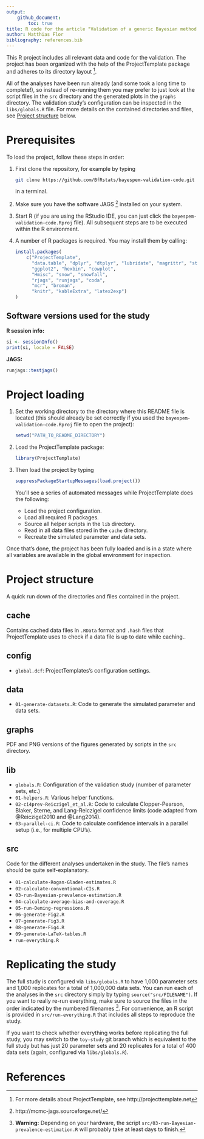 ```yaml
---
output: 
    github_document:
        toc: true
title: R code for the article "Validation of a generic Bayesian method for prevalence estimation under misclassification"
author: Matthias Flor
bibliography: references.bib
---
```


<!-- This markdown document has been gerenated by knitting an R markdown file.-->

This R project includes all relevant data and code for the validation.
The project has been organized with the help of the ProjectTemplate package and adheres to its directory layout ^[For more details about ProjectTemplate, see http://projecttemplate.net].

All of the analyses have been run already (and some took a long time to complete!), so instead of re-running them you may prefer to just look at the script files in the `src` directory and the generated plots in the `graphs` directory.
The validation study's configuration can be inspected in the `libs/globals.R` file. 
For more details on the contained directories and files, see [Project structure] below.

# Prerequisites

To load the project, follow these steps in order:

1. First clone the repository, for example by typing

    ```sh
    git clone https://github.com/BfRstats/bayespem-validation-code.git
    ```

    in a terminal.

1. Make sure you have the software JAGS ^[http://mcmc-jags.sourceforge.net/] installed on your system.

1. Start R (if you are using the RStudio IDE, you can just click the `bayespem-validation-code.Rproj` file). All subsequent steps are to be executed within the R environment.

1. A number of R packages is required. You may install them by calling:  

    ```r
    install.packages(
        c("ProjectTemplate",
          "data.table", "dplyr", "dtplyr", "lubridate", "magrittr", "stringr", "tidyr",
          "ggplot2", "hexbin", "cowplot",
          "Hmisc", "snow", "snowfall",
          "rjags", "runjags", "coda",
          "mcr", "broman",
          "knitr", "kableExtra", "latex2exp")
    )
    ```

## Software versions used for the study

**R session info:**
```r
si <- sessionInfo()
print(si, locale = FALSE)
```

**JAGS:**
```r
runjags::testjags()
```

# Project loading

1.  Set the working directory to the directory where this README file is located (this should already be set correctly if you used the `bayespem-validation-code.Rproj` file to open the project):

    ```r
    setwd("PATH_TO_README_DIRECTORY")
    ```

1. Load the ProjectTemplate package:

    ```r
    library(ProjectTemplate)
    ```

1. Then load the project by typing 

    ```r
    suppressPackageStartupMessages(load.project())
    ```

    You'll see a series of automated messages while ProjectTemplate does the following:
    *  Load the project configuration.
    *  Load all required R packages.
    *  Source all helper scripts in the `lib` directory.
    *  Read in all data files stored in the `cache` directory.
    *  Recreate the simulated parameter and data sets.
    
Once that's done, the project has been fully loaded and is in a state where all variables are available in the global environment for inspection.

# Project structure

A quick run down of the directories and files contained in the project.

## cache
Contains cached data files in `.RData` format and `.hash` files that ProjectTemplate uses to check if a data file is up to date while caching..

## config
* `global.dcf`: ProjectTemplates's configuration settings.

## data
* `01-generate-datasets.R`: Code to generate the simulated parameter and data sets.

## graphs
PDF and PNG versions of the figures generated by scripts in the `src` directory.

## lib
* `globals.R`: Configuration of the validation study (number of parameter sets, etc.)
* `01-helpers.R`: Various helper functions.
* `02-ci4prev-Reiczigel_et_al.R`: Code to calculate Clopper-Pearson, Blaker, Sterne, and Lang-Reiczigel confidence limits (code adapted from @Reiczigel2010 and @Lang2014).
* `03-parallel-ci.R`: Code to calculate confidence intervals in a parallel setup (i.e., for multiple CPU's).

## src
Code for the different analyses undertaken in the study.
The file's names should be quite self-explanatory.

* `01-calculate-Rogan-Gladen-estimates.R` 
* `02-calculate-conventional-CIs.R` 
* `03-run-Bayesian-prevalence-estimation.R` 
* `04-calculate-average-bias-and-coverage.R`  
* `05-run-Deming-regressions.R` 
* `06-generate-Fig2.R` 
* `07-generate-Fig3.R`  
* `08-generate-Fig4.R` 
* `09-generate-LaTeX-tables.R` 
* `run-everything.R` 

# Replicating the study

The full study is configured via `libs/globals.R` to have 1,000 parameter sets and 1,000 replicates for a total of 1,000,000 data sets.
You can run each of the analyses in the `src` directory simply by typing `source("src/FILENAME")`.
If you want to really re-run everything, make sure to source the files in the order indicated by the numbered filenames ^[**Warning:** Depending on your hardware, the script `src/03-run-Bayesian-prevalence-estimation.R` will probably take at least days to finish.].
For convenience, an R script is provided in `src/run-everything.R` that includes all steps to reproduce the study.

If you want to check whether everything works before replicating the full study, you may switch to the `toy-study` git branch which is equivalent to the full study but has just 20 parameter sets and 20 replicates for a total of 400 data sets (again, configured via `libs/globals.R`).

# References
